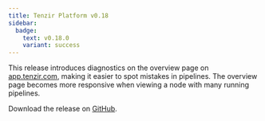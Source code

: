 ```yaml
---
title: Tenzir Platform v0.18
sidebar:
  badge:
    text: v0.18.0
    variant: success
---
```


This release introduces diagnostics on the overview page on
[app.tenzir.com](https://app.tenzir.com/), making it easier to spot mistakes
in pipelines. The overview page becomes more responsive when viewing a node
with many running pipelines.

Download the release on [GitHub](https://github.com/tenzir/platform/releases/tag/v0.18.0).
